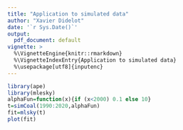 ```yaml
---
title: "Application to simulated data"
author: "Xavier Didelot"
date: '`r Sys.Date()`'
output:
  pdf_document: default
vignette: >
  %\VignetteEngine{knitr::rmarkdown}
  %\VignetteIndexEntry{Application to simulated data}
  %\usepackage[utf8]{inputenc}
---
```


```r
library(ape)
library(mlesky)
alphaFun=function(x){if (x<2000) 0.1 else 10}
t=simCoal(1990:2020,alphaFun)
fit=mlsky(t)
plot(fit)
```